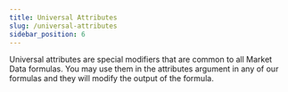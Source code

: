 ```yaml
---
title: Universal Attributes
slug: /universal-attributes
sidebar_position: 6
---
```


Universal attributes are special modifiers that are common to all Market Data formulas. You may use them in the attributes argument in any of our formulas and they will modify the output of the formula.


<DocCardList items={useCurrentSidebarCategory().items} />
